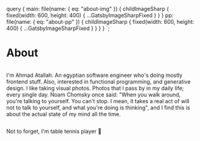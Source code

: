 

  query {
    main: file(name: { eq: "about-img" }) {
      childImageSharp {
        fixed(width: 600, height: 400) {
          ...GatsbyImageSharpFixed
        }
      }
    }
    pp: file(name: { eq: "about-pp" }) {
      childImageSharp {
        fixed(width: 600, height: 400) {
          ...GatsbyImageSharpFixed
        }
      }
    }
  }
`;

# About

<SEO title="About" />
<Img fixed={props.data.main.childImageSharp.fixed} />

I&apos;m Ahmad Atallah. An egyptian software engineer who&apos;s
doing mostly frontend stuff. Also, interested in functional
programming, and generative design. I like taking visual photos. Photos
that I pass by in my daily life; every single day. Noam Chomsky once
said: &quot;When you walk around, you&apos;re talking to yourself.
You can&apos;t stop. I mean, it takes a real act of will not to talk
to yourself, and what you&apos;re doing is thinking&quot;, and I
find this is about the actual state of my mind all the time.

<Img fixed={props.data.pp.childImageSharp.fixed} />

Not to forget, I'm table tennis player &#x1F3D3;
